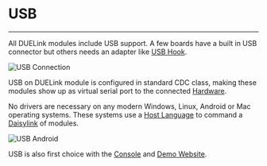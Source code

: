 # USB

---

All DUELink modules include USB support. A few boards have a built in USB connector but others needs an adapter like [USB Hook](../catalog/adapter/usb-hook).

![USB Connection](pathname:///img/usbhook-servo-x1.png)

USB on DUELink module is configured in standard CDC class, making these modules show up as virtual serial port to the connected [Hardware](../hw/intro).

No drivers are necessary on any modern Windows, Linux, Android or Mac operating systems. These systems use a [Host Language](../language/intro) to command a [Daisylink](../engine/daisylink) of modules.

![USB Android](pathname:///img/android-usbhook.png)

USB is also first choice with the [Console](../console) and [Demo Website](https://demo.duelink.com/).
